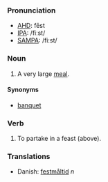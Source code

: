 ===Pronunciation===
*[[w:AHD|AHD]]: fēst
*[[w:IPA|IPA]]: /fiːst/
*[[w:SAMPA|SAMPA]]: /fi:st/

===Noun===
#A very large [[meal]].
====Synonyms====
*[[banquet]]

===Verb===
#To partake in a feast (above).

===Translations===
* Danish: [[festmåltid]] ''n''